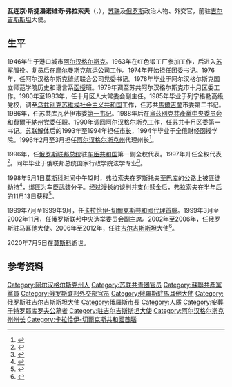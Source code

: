 {{NoteTA|G1=人名}}
{{同名人物|瓦连京·弗拉索夫|瓦连京·弗拉索夫}}
{{Infobox officeholder
| 姓名     = 瓦连京·弗拉索夫
| 原名     = {{lang|ru|Валентин Власов}}
| 图像     = Vladimir Putin with Valentin Vlasov.jpg
| 图像说明 = 弗拉索夫与[[弗拉基米尔·普京|普京]]<br/>（2006年摄于[[克里姆林宫|克里姆林宫]]）
| 性别     = 男

| 职务     = 俄罗斯驻[[吉尔吉斯斯坦|吉尔吉斯斯坦]]大使
| 就任日期 = 2006年12月6日
| 卸任日期 = 2012年7月30日
| 前任     = {{link-ru|叶夫根尼·阿列克谢耶维奇·什马金|Шмагин, Евгений Алексеевич|叶夫根尼·什马金}}
| 继任     = {{link-ru|安德烈·安德烈耶维奇·克鲁季科|Крутько, Андрей Андреевич|安德烈·克鲁季科}}

| 职务1    = 俄罗斯驻[[马耳他|马耳他]]大使
| 就任日期1= 2002年8月5日
| 卸任日期1= 2006年2月27日
| 前任1    = {{link-ru|谢尔盖·谢尔盖耶维奇·佐托夫|Зотов, Сергей Сергеевич|谢尔盖·佐托夫}}
| 继任1    = {{link-ru|安德烈·叶夫根尼耶维奇·格拉诺夫斯基|Грановский, Андрей Евгеньевич|安德烈·格拉诺夫斯基}}

| 职务2    = [[卡拉恰伊-切爾克斯共和國|卡拉恰伊-切爾克斯共和國]][[卡拉恰伊-切爾克斯共和國首腦|首腦]]（代理）
| 就任日期2= 1999年7月24日
| 卸任日期2= 1999年9月14日
| 前任2    = {{link-ru|伊戈尔·弗拉基米罗维奇·伊万诺夫|Иванов, Игорь Владимирович (государственный деятель)|伊戈尔·伊万诺夫}}
| 继任2    = {{link-en|弗拉基米爾·穆罕默多維奇·謝苗諾夫|Vladimir Semyonov (general)|弗拉基米爾·謝苗諾夫}}

| 职务3    = 俄罗斯联邦中央选举委员会副主席
| 就任日期3= 1999年3月24日
| 卸任日期3= 2002年11月10日
| 前任3    = 
| 继任3    = 

| 职务4    = [[阿尔汉格尔斯克州|阿尔汉格尔斯克州]][[阿尔汉格尔斯克州州长|州长]]（代理）
| 就任日期4= 1996年2月21日
| 卸任日期4= 1996年3月4日
| 前任4    = [[帕维尔·尼古拉耶维奇·巴拉克申|帕维尔·巴拉克申]]
| 继任4    = {{link-ru|阿纳托利·安东诺维奇·叶夫列莫夫|Ефремов, Анатолий Антонович|阿纳托利·叶夫列莫夫}}

| 职务5    = [[阿尔汉格尔斯克|阿尔汉格尔斯克]][[市长|市长]]
| 就任日期5= 1993年7月6日
| 卸任日期5= 1994年4月20日
| 出生日期 = 1946年8月20日

| 出生地点 = {{USSR}}[[阿尔汉格尔斯克|阿尔汉格尔斯克]]
| 逝世日期 = {{Dda|2020|7|5|1946|8|20}}
| 逝世地点 = {{RUS}}[[莫斯科|莫斯科]]
| 民族     = 
| 母校     = 阿尔汉格尔斯克国立师范学院
| 政党     = {{CPS}}
| 获奖     = {{二级祖国功勋勋章}} {{荣誉勋章 (俄罗斯联邦)}}
}}
'''瓦连京·斯捷潘诺维奇·弗拉索夫'''（{{lang-ru|Валентин Степанович Власов}}，{{bd|1946年|8月20日|2020年|7月5日|catIdx=Vlasov}}），[[苏联|苏联]]及[[俄罗斯|俄罗斯]]政治人物、外交官，前驻[[吉尔吉斯斯坦|吉尔吉斯斯坦]]大使。

== 生平 ==
1946年生于港口城市[[阿尔汉格尔斯克|阿尔汉格尔斯克]]。1963年在红色锻工厂参加工作，后进入[[苏联武装力量|苏军]]服役。[[复员|复员]]后在[[摩尔曼斯克|摩尔曼斯克]]航运公司工作。1974年开始担任[[苏联共青团|团委]]书记。1976年，任阿尔汉格尔斯克缝纫联合公司党委书记。1978年毕业于阿尔汉格尔斯克国立师范学院历史和语言系[[函授|函授]]班。1979年调至苏共阿尔汉格尔斯克市十月区委工作。1980年至1983年，任十月区人大常委会副主任。1985年毕业于列宁格勒高级党校，调至[[乌兹别克苏维埃社会主义共和国|乌兹别克苏维埃社会主义共和国]]工作，任苏共[[馬爾吉蘭|馬爾吉蘭]]市委第二书记。1986年，任苏共库瓦萨伊市委[[第一书记|第一书记]]。1988年后在[[烏茲別克共產黨|烏茲別克共產黨]][[中央委员会|中央委员会]]和[[費爾干納州|費爾干納州]]党委任职。1990年调回阿尔汉格尔斯克工作，任苏共十月区委第一书记。[[苏联解体|苏联解体]]后的1993年至1994年担任[[市长|市长]]，1994年毕业于全俄财经函授学院。1996年2月至3月担任[[阿尔汉格尔斯克州|阿尔汉格尔斯克州]]代理州长<ref>{{cite web |title=Скончался бывший мэр Архангельска Валентин Власов |url=https://www.echosevera.ru/2020/07/06/5f02ddc9eac91242da25a673.html |publisher=Эхо Севера |date=2020-07-06 |access-date=2020-07-08 |archive-date=2020-09-10 |archive-url=https://web.archive.org/web/20200910122241/https://www.echosevera.ru/2020/07/06/5f02ddc9eac91242da25a673.html |dead-url=no }}</ref>。

1996年，任[[俄罗斯联邦总统|俄罗斯联邦总统]]驻[[车臣共和国|车臣共和国]]第一副全权代表。1997年升任全权代表<ref>{{cite web |title=В Москве скончался российский дипломат Валентин Власов |url=https://regnum.ru/news/polit/3003323.html |publisher=REGNUM |language=ru |date=2020-07-07 |access-date=2020-07-08 |archive-date=2020-12-19 |archive-url=https://web.archive.org/web/20201219065916/https://regnum.ru/news/polit/3003323.html |dead-url=no }}</ref>。同年毕业于俄联邦总统国家行政学院法学专业<ref>{{cite web |title=Власов Валентин Степанович |url=https://knews.kg/2011/07/20/vlasov-valentin-stepanovich/ |publisher=knews |language=ru |date=2011-07-20 |access-date=2020-07-08 |archive-date=2020-07-08 |archive-url=https://web.archive.org/web/20200708180941/https://knews.kg/2011/07/20/vlasov-valentin-stepanovich/ |dead-url=no }}</ref>。

1998年5月1日[[莫斯科时间|莫斯科时间]]中午12时，弗拉索夫在罗斯托夫至[[巴库|巴库]]的公路上被匪徒劫持<ref>{{cite news |title=俄罗斯总统驻车臣全权代表被劫持 |work=[[人民日报|人民日报]] |date=1998-05-02 |page=3}}</ref>，绑匪为车臣武装分子。经过漫长的谈判并支付赎金后，弗拉索夫在半年后的11月13日获释<ref>{{cite web |title=Эхо Москвы / Передачи / Интервью / Пятница, 13.11.1998: Иван Рыбкин |url=https://echo.msk.ru/programs/beseda/12369/ |publisher=Эхо Москвы |language=ru |date=1998-11-13 |access-date=2020-07-08 |archive-date=2020-09-22 |archive-url=https://web.archive.org/web/20200922072733/https://echo.msk.ru/programs/beseda/12369/ |dead-url=no }}</ref>。

1999年7月至1999年9月，任[[卡拉恰伊-切爾克斯共和國首腦|卡拉恰伊-切爾克斯共和國代理首腦]]。1999年3月至2002年11月，任俄罗斯联邦中央选举委员会副主席。2002年至2006年，任俄罗斯驻马耳他大使。2006年至2012年，任驻[[吉尔吉斯斯坦|吉尔吉斯斯坦]]大使<ref>{{cite web |title=Ушел из жизни Валентин Степанович Власов |url=http://dvinanews.ru/-5oyhsdss |publisher=Пресс-центр Правительства Архангельской области |language=ru |date=2020-07-06 |access-date=2020-07-08 |archive-date=2020-07-08 |archive-url=https://web.archive.org/web/20200708153741/http://dvinanews.ru/-5oyhsdss |dead-url=no }}</ref>。

2020年7月5日在[[莫斯科|莫斯科]]逝世。
== 参考资料 ==
{{reflist}}
{{Authority control}}
{{DEFAULTSORT:Vlasov, Valentin}}
[[Category:阿尔汉格尔斯克州人|Category:阿尔汉格尔斯克州人]]
[[Category:苏联共青团官员|Category:苏联共青团官员]]
[[Category:蘇聯共產黨黨員|Category:蘇聯共產黨黨員]]
[[Category:俄罗斯联邦外交部官员|Category:俄罗斯联邦外交部官员]]
[[Category:俄羅斯駐馬耳他大使|Category:俄羅斯駐馬耳他大使]]
[[Category:俄罗斯驻吉尔吉斯斯坦大使|Category:俄罗斯驻吉尔吉斯斯坦大使]]
[[Category:俄羅斯市長|Category:俄羅斯市長]]
[[Category:人质|Category:人质]]
[[Category:安葬于特罗耶库罗夫公墓者|Category:安葬于特罗耶库罗夫公墓者]]
[[Category:驻吉尔吉斯斯坦大使|Category:驻吉尔吉斯斯坦大使]]
[[Category:阿尔汉格尔斯克州州长|Category:阿尔汉格尔斯克州州长]]
[[Category:卡拉恰伊-切爾克斯共和國首腦|Category:卡拉恰伊-切爾克斯共和國首腦]]